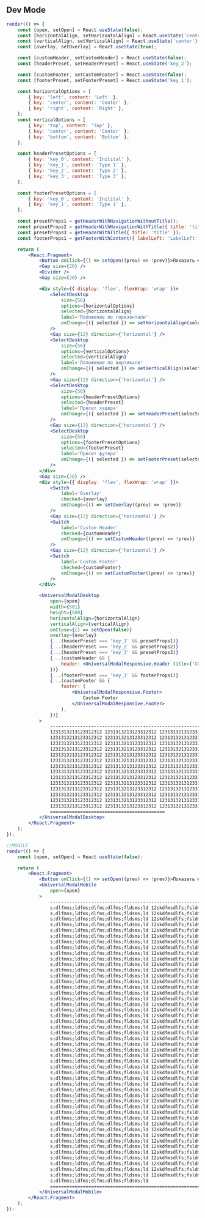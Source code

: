 ## Dev Mode

```jsx live mobileHeight={720} mobileOnly
render(() => {
    const [open, setOpen] = React.useState(false);
    const [horizontalAlign, setHorizontalAlign] = React.useState('center');
    const [verticalAlign, setVerticalAlign] = React.useState('center');
    const [overlay, setOverlay] = React.useState(true);

    const [customHeader, setCustomHeader] = React.useState(false);
    const [headerPreset, setHeaderPreset] = React.useState('key_2');

    const [customFooter, setCustomFooter] = React.useState(false);
    const [footerPreset, setFooterPreset] = React.useState('key_1');

    const horizontalOptions = [
        { key: 'left', content: 'Left' },
        { key: 'center', content: 'Center' },
        { key: 'right', content: 'Right' },
    ];
    const verticalOptions = [
        { key: 'top', content: 'Top' },
        { key: 'center', content: 'Center' },
        { key: 'bottom', content: 'Bottom' },
    ];

    const headerPresetOptions = [
        { key: 'key_0', content: 'Initital' },
        { key: 'key_1', content: 'Type 1' },
        { key: 'key_2', content: 'Type 2' },
        { key: 'key_3', content: 'Type 3' },
    ];

    const footerPresetOptions = [
        { key: 'key_0', content: 'Initital' },
        { key: 'key_1', content: 'Type 1' },
    ];

    const presetProps1 = getHeaderWithNavigationWithoutTitle();
    const presetProps2 = getHeaderWithNavigationWithTitle({ title: 'title' });
    const presetProps3 = getHeaderWithTitle({ title: 'title' });
    const footerProps1 = getFooterWithContent({ labelLeft: 'LabelLeft', labelRight: 'labelRight' });

    return (
        <React.Fragment>
            <Button onClick={() => setOpen((prev) => !prev)}>Показать модалку</Button>
            <Gap size={20} />
            <Divider />
            <Gap size={20} />

            <div style={{ display: 'flex', flexWrap: 'wrap' }}>
                <SelectDesktop
                    size={56}
                    options={horizontalOptions}
                    selected={horizontalAlign}
                    label='Положение по горизонтали'
                    onChange={({ selected }) => setHorizontalAlign(selected.key)}
                />
                <Gap size={12} direction={'horizontal'} />
                <SelectDesktop
                    size={56}
                    options={verticalOptions}
                    selected={verticalAlign}
                    label='Положение по вертикали'
                    onChange={({ selected }) => setVerticalAlign(selected.key)}
                />
                <Gap size={12} direction={'horizontal'} />
                <SelectDesktop
                    size={56}
                    options={headerPresetOptions}
                    selected={headerPreset}
                    label='Пресет хэдера'
                    onChange={({ selected }) => setHeaderPreset(selected.key)}
                />
                <Gap size={12} direction={'horizontal'} />
                <SelectDesktop
                    size={56}
                    options={footerPresetOptions}
                    selected={footerPreset}
                    label='Пресет футера'
                    onChange={({ selected }) => setFooterPreset(selected.key)}
                />
            </div>
            <Gap size={20} />
            <div style={{ display: 'flex', flexWrap: 'wrap' }}>
                <Switch
                    label='Overlay'
                    checked={overlay}
                    onChange={() => setOverlay((prev) => !prev)}
                />
                <Gap size={12} direction={'horizontal'} />
                <Switch
                    label='Custom Header'
                    checked={customHeader}
                    onChange={() => setCustomHeader((prev) => !prev)}
                />
                <Gap size={12} direction={'horizontal'} />
                <Switch
                    label='Custom Footer'
                    checked={customFooter}
                    onChange={() => setCustomFooter((prev) => !prev)}
                />
            </div>

            <UniversalModalDesktop
                open={open}
                width={501}
                height={500}
                horizontalAlign={horizontalAlign}
                verticalAlign={verticalAlign}
                onClose={() => setOpen(false)}
                overlay={overlay}
                {...(headerPreset === 'key_1' && presetProps1)}
                {...(headerPreset === 'key_2' && presetProps2)}
                {...(headerPreset === 'key_3' && presetProps3)}
                {...(customHeader && {
                    header: <UniversalModalResponsive.Header title={'CUSTOM HEADER'} />,
                })}
                {...(footerPreset === 'key_1' && footerProps1)}
                {...(customFooter && {
                    footer: (
                        <UniversalModalResponsive.Footer>
                            Custom Footer
                        </UniversalModalResponsive.Footer>
                    ),
                })}
            >
                ---------------------------------------------------------------------
                1231313213123312312 1231313213123312312 1231313213123312312 1231313213123312312
                1231313213123312312 1231313213123312312 1231313213123312312 1231313213123312312
                1231313213123312312 1231313213123312312 1231313213123312312 1231313213123312312
                1231313213123312312 1231313213123312312 1231313213123312312 1231313213123312312
                1231313213123312312 1231313213123312312 1231313213123312312 1231313213123312312
                1231313213123312312 1231313213123312312 1231313213123312312 1231313213123312312
                1231313213123312312 1231313213123312312 1231313213123312312 1231313213123312312
                1231313213123312312 1231313213123312312 1231313213123312312 1231313213123312312
                1231313213123312312 1231313213123312312 1231313213123312312 1231313213123312312
                1231313213123312312 1231313213123312312 1231313213123312312 1231313213123312312
                1231313213123312312 1231313213123312312 1231313213123312312 1231313213123312312
                1231313213123312312 1231313213123312312 1231313213123312312 1231313213123312312
                1231313213123312312 1231313213123312312 1231313213123312312 1231313213123312312
                1231313213123312312 1231313213123312312 1231313213123312312 1231313213123312312
                ==========================================
            </UniversalModalDesktop>
        </React.Fragment>
    );
});

//MOBILE
render(() => {
    const [open, setOpen] = React.useState(false);

    return (
        <React.Fragment>
            <Button onClick={() => setOpen((prev) => !prev)}>Показать модалку</Button>
            <UniversalModalMobile
                open={open}
            >
                ----------------------------------------------------------- 12skdfmsdlfs;fsldm;lmd3
                s;dlfmns;ldfms;dlfms;dlfms;fldsms;ld 12skdfmsdlfs;fsldm;lmd3
                s;dlfmns;ldfms;dlfms;dlfms;fldsms;ld 12skdfmsdlfs;fsldm;lmd3
                s;dlfmns;ldfms;dlfms;dlfms;fldsms;ld 12skdfmsdlfs;fsldm;lmd3
                s;dlfmns;ldfms;dlfms;dlfms;fldsms;ld 12skdfmsdlfs;fsldm;lmd3
                s;dlfmns;ldfms;dlfms;dlfms;fldsms;ld 12skdfmsdlfs;fsldm;lmd3
                s;dlfmns;ldfms;dlfms;dlfms;fldsms;ld 12skdfmsdlfs;fsldm;lmd3
                s;dlfmns;ldfms;dlfms;dlfms;fldsms;ld 12skdfmsdlfs;fsldm;lmd3
                s;dlfmns;ldfms;dlfms;dlfms;fldsms;ld 12skdfmsdlfs;fsldm;lmd3
                s;dlfmns;ldfms;dlfms;dlfms;fldsms;ld 12skdfmsdlfs;fsldm;lmd3
                s;dlfmns;ldfms;dlfms;dlfms;fldsms;ld 12skdfmsdlfs;fsldm;lmd3
                s;dlfmns;ldfms;dlfms;dlfms;fldsms;ld 12skdfmsdlfs;fsldm;lmd3
                s;dlfmns;ldfms;dlfms;dlfms;fldsms;ld 12skdfmsdlfs;fsldm;lmd3
                s;dlfmns;ldfms;dlfms;dlfms;fldsms;ld 12skdfmsdlfs;fsldm;lmd3
                s;dlfmns;ldfms;dlfms;dlfms;fldsms;ld 12skdfmsdlfs;fsldm;lmd3
                s;dlfmns;ldfms;dlfms;dlfms;fldsms;ld 12skdfmsdlfs;fsldm;lmd3
                s;dlfmns;ldfms;dlfms;dlfms;fldsms;ld 12skdfmsdlfs;fsldm;lmd3
                s;dlfmns;ldfms;dlfms;dlfms;fldsms;ld 12skdfmsdlfs;fsldm;lmd3
                s;dlfmns;ldfms;dlfms;dlfms;fldsms;ld 12skdfmsdlfs;fsldm;lmd3
                s;dlfmns;ldfms;dlfms;dlfms;fldsms;ld 12skdfmsdlfs;fsldm;lmd3
                s;dlfmns;ldfms;dlfms;dlfms;fldsms;ld 12skdfmsdlfs;fsldm;lmd3
                s;dlfmns;ldfms;dlfms;dlfms;fldsms;ld 12skdfmsdlfs;fsldm;lmd3
                s;dlfmns;ldfms;dlfms;dlfms;fldsms;ld 12skdfmsdlfs;fsldm;lmd3
                s;dlfmns;ldfms;dlfms;dlfms;fldsms;ld 12skdfmsdlfs;fsldm;lmd3
                s;dlfmns;ldfms;dlfms;dlfms;fldsms;ld 12skdfmsdlfs;fsldm;lmd3
                s;dlfmns;ldfms;dlfms;dlfms;fldsms;ld 12skdfmsdlfs;fsldm;lmd3
                s;dlfmns;ldfms;dlfms;dlfms;fldsms;ld 12skdfmsdlfs;fsldm;lmd3
                s;dlfmns;ldfms;dlfms;dlfms;fldsms;ld 12skdfmsdlfs;fsldm;lmd3
                s;dlfmns;ldfms;dlfms;dlfms;fldsms;ld 12skdfmsdlfs;fsldm;lmd3
                s;dlfmns;ldfms;dlfms;dlfms;fldsms;ld 12skdfmsdlfs;fsldm;lmd3
                s;dlfmns;ldfms;dlfms;dlfms;fldsms;ld 12skdfmsdlfs;fsldm;lmd3
                s;dlfmns;ldfms;dlfms;dlfms;fldsms;ld 12skdfmsdlfs;fsldm;lmd3
                s;dlfmns;ldfms;dlfms;dlfms;fldsms;ld 12skdfmsdlfs;fsldm;lmd3
                s;dlfmns;ldfms;dlfms;dlfms;fldsms;ld 12skdfmsdlfs;fsldm;lmd3
                s;dlfmns;ldfms;dlfms;dlfms;fldsms;ld 12skdfmsdlfs;fsldm;lmd3
                s;dlfmns;ldfms;dlfms;dlfms;fldsms;ld 12skdfmsdlfs;fsldm;lmd3
                s;dlfmns;ldfms;dlfms;dlfms;fldsms;ld 12skdfmsdlfs;fsldm;lmd3
                s;dlfmns;ldfms;dlfms;dlfms;fldsms;ld 12skdfmsdlfs;fsldm;lmd3
                s;dlfmns;ldfms;dlfms;dlfms;fldsms;ld 12skdfmsdlfs;fsldm;lmd3
                s;dlfmns;ldfms;dlfms;dlfms;fldsms;ld 12skdfmsdlfs;fsldm;lmd3
                s;dlfmns;ldfms;dlfms;dlfms;fldsms;ld 12skdfmsdlfs;fsldm;lmd3
                s;dlfmns;ldfms;dlfms;dlfms;fldsms;ld 12skdfmsdlfs;fsldm;lmd3
                s;dlfmns;ldfms;dlfms;dlfms;fldsms;ld 12skdfmsdlfs;fsldm;lmd3
                s;dlfmns;ldfms;dlfms;dlfms;fldsms;ld 12skdfmsdlfs;fsldm;lmd3
                s;dlfmns;ldfms;dlfms;dlfms;fldsms;ld 12skdfmsdlfs;fsldm;lmd3
                s;dlfmns;ldfms;dlfms;dlfms;fldsms;ld 12skdfmsdlfs;fsldm;lmd3
                s;dlfmns;ldfms;dlfms;dlfms;fldsms;ld 12skdfmsdlfs;fsldm;lmd3
                s;dlfmns;ldfms;dlfms;dlfms;fldsms;ld 12skdfmsdlfs;fsldm;lmd3
                s;dlfmns;ldfms;dlfms;dlfms;fldsms;ld 12skdfmsdlfs;fsldm;lmd3
                s;dlfmns;ldfms;dlfms;dlfms;fldsms;ld
                ===========================================================
            </UniversalModalMobile>
        </React.Fragment>
    );
});
```
